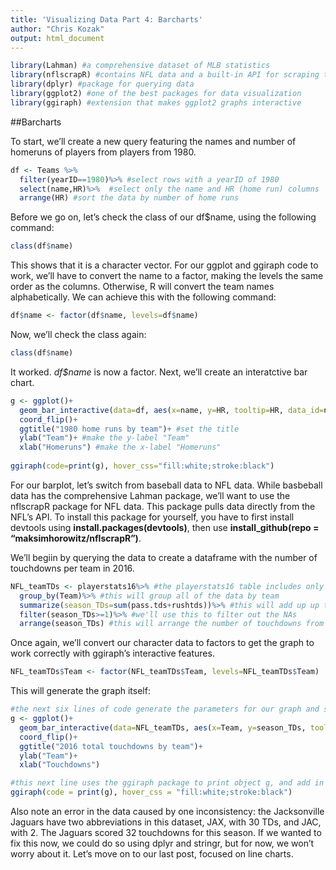 ```yaml
---
title: 'Visualizing Data Part 4: Barcharts'
author: "Chris Kozak"
output: html_document
---
```


```r
library(Lahman) #a comprehensive dataset of MLB statistics
library(nflscrapR) #contains NFL data and a built-in API for scraping the most recent data
library(dplyr) #package for querying data
library(ggplot2) #one of the best packages for data visualization
library(ggiraph) #extension that makes ggplot2 graphs interactive
```


##Barcharts

To start, we'll create a new query featuring the names and number of homeruns of players from players from 1980.

```r
df <- Teams %>%
  filter(yearID==1980)%>% #select rows with a yearID of 1980
  select(name,HR)%>%  #select only the name and HR (home run) columns
  arrange(HR) #sort the data by number of home runs
```

Before we go on, let's check the class of our df$name, using the following command:

```r
class(df$name)
```

This shows that it is a character vector. For our ggplot and ggiraph code to work, we'll have to convert the name to a factor, making the levels the same order as the columns. Otherwise, R will convert the team names alphabetically. We can achieve this with the following command:

```r
df$name <- factor(df$name, levels=df$name)
```

Now, we'll check the class again:
```r
class(df$name)
```

It worked. *df$name* is now a factor. Next, we'll create an interatctive bar chart.
```r
g <- ggplot()+
  geom_bar_interactive(data=df, aes(x=name, y=HR, tooltip=HR, data_id=name),stat="identity",color="black",fill="blue")+
  coord_flip()+
  ggtitle("1980 home runs by team")+ #set the title
  ylab("Team")+ #make the y-label "Team"
  xlab("Homeruns") #make the x-label "Homeruns"
  
ggiraph(code=print(g), hover_css="fill:white;stroke:black")
```

For our barplot, let's switch from baseball data to NFL data. While basbeball data has the comprehensive Lahman package, we'll want to use the nflscrapR package for NFL data. This package pulls data directly from the NFL's API. To install this package for yourself, you have to first install devtools using **install.packages(devtools)**, then use **install_github(repo = "maksimhorowitz/nflscrapR")**.

We'll begiin by querying the data to create a dataframe with the number of touchdowns per team in 2016.

```r
NFL_teamTDs <- playerstats16%>% #the playerstats16 table includes only stats from 2016.
  group_by(Team)%>% #this will group all of the data by team
  summarize(season_TDs=sum(pass.tds+rushtds))%>% #this will add up up the passing and rushing touchdowns for each team
  filter(season_TDs>=1)%>% #we'll use this to filter out the NAs
  arrange(season_TDs) #this will arrange the number of touchdowns from greatest to least
```

Once again, we'll convert our character data to factors to get the graph to work correctly with ggiraph's interactive features.

```r
NFL_teamTDs$Team <- factor(NFL_teamTDs$Team, levels=NFL_teamTDs$Team)
```

This will generate the graph itself:

```r
#the next six lines of code generate the parameters for our graph and store them into an object called "g"
g <- ggplot()+
  geom_bar_interactive(data=NFL_teamTDs, aes(x=Team, y=season_TDs, tooltip=season_TDs, data_id=Team),stat="identity",color="black",fill="blue")+
  coord_flip()+
  ggtitle("2016 total touchdowns by team")+
  ylab("Team")+
  xlab("Touchdowns")

#this next line uses the ggiraph package to print object g, and add in an interactive feature that changes the stroke and fill as the user hovers their mouse over it
ggiraph(code = print(g), hover_css = "fill:white;stroke:black")
```

Also note an error in the data caused by one inconsistency: the Jacksonville Jaguars have two abbreviations in this dataset, JAX, with 30 TDs, and JAC, with 2. The Jaguars scored 32 touchdowns for this season. If we wanted to fix this now, we could do so using dplyr and stringr, but for now, we won't worry about it. Let's move on to our last post, focused on line charts.